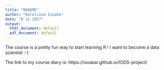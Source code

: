 ```yaml
---
title: "README"
author: "Karoliina Isoaho"
date: "8 11 2017"
output:
  html_document: default
  pdf_document: default
---
```

The course is a pretty fun way to start learning R ! I want to become a data scientist :-) 

The link to my course diary is: https://isoakar.github.io/IODS-project/
